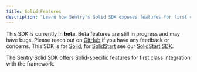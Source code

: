 ```yaml
---
title: Solid Features
description: "Learn how Sentry's Solid SDK exposes features for first class integration with Solid."
---
```


<Note>

  This SDK is currently in **beta**. Beta features are still in progress and may have bugs. Please reach out on
  [GitHub](https://github.com/getsentry/sentry-javascript/issues/new/choose) if you have any feedback or concerns.
  This SDK is for [Solid](https://www.solidjs.com/), for [SolidStart](https://start.solidjs.com/) see our
  [SolidStart SDK](/platforms/javascript/guides/solidstart).

</Note>

The Sentry Solid SDK offers Solid-specific features for first class integration with the framework.

<PageGrid />
